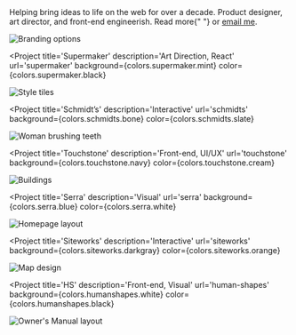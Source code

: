 

<!-- TODO: SEO -->

<Container text>
  <Text fontSize={32}>
    Helping bring ideas to life on the web for over a decade. Product designer,
    art director, and front-end engineerish. <Link to="/about">Read more</Link>{" "}
    or <a href="mailto:eric@eric.rowan.com">email me</a>.
  </Text>
</Container>

<Container grid width={sizes.x_large} alignItems='end'>
<Project
  title='Changelog'
  description='Front-end, UI/UX'
  url='changelog'
  background={colors.changelog.black}
  color={colors.changelog.green}
>

![Branding options](../images/changelog/podcasts-brand.jpg)

</Project>

<Project
  title='Supermaker'
  description='Art Direction, React'
  url='supermaker'
  background={colors.supermaker.mint}
  color={colors.supermaker.black}
>

![Style tiles](../images/supermaker/style-tiles-4b.jpg)

</Project>

<Project
  title='Schmidt’s'
  description='Interactive'
  url='schmidts'
  background={colors.schmidts.bone}
  color={colors.schmidts.slate}
>

![Woman brushing teeth](../images/schmidts/woman-smile.jpg)

</Project>

<Project
  title='Touchstone'
  description='Front-end, UI/UX'
  url='touchstone'
  background={colors.touchstone.navy}
  color={colors.touchstone.cream}
>

![Buildings](../images/touchstone/featured.jpg)

</Project>

<Project
  title='Serra'
  description='Visual'
  url='serra'
  background={colors.serra.blue}
  color={colors.serra.white}
>

![Homepage layout](../images/serra/wholesale-page-3.jpg)

</Project>

<Project
  title='Siteworks'
  description='Interactive'
  url='siteworks'
  background={colors.siteworks.darkgray}
  color={colors.siteworks.orange}
>

![Map design](../images/siteworks/map-2.png)

</Project>

<Project
  title='HS'
  description='Front-end, Visual'
  url='human-shapes'
  background={colors.humanshapes.white}
  color={colors.humanshapes.black}
>

![Owner's Manual layout](../images/human-shapes/owners-manual-2.jpg)

</Project>
</Container>
